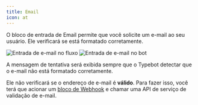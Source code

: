 ```yaml
---
title: Email
icon: at
---
```


O bloco de entrada de Email permite que você solicite um e-mail ao seu usuário. Ele verificará se está formatado corretamente.

<Tabs>
  <Tab title="Fluxo">
    <Frame>
      <img
        src="/images/blocks/inputs/email-flow.png"
        alt="Entrada de e-mail no fluxo"
        className="rounded-lg"
      />
    </Frame>
  </Tab>
  <Tab title="Bot">
    <Frame>
      <img
        src="/images/blocks/inputs/email-bot.png"
        alt="Entrada de e-mail no bot"
        className="rounded-lg"
      />
    </Frame>
  </Tab>
</Tabs>

A mensagem de tentativa será exibida sempre que o Typebot detectar que o e-mail não está formatado corretamente.

Ele não verificará se o endereço de e-mail é **válido**. Para fazer isso, você terá que acionar um [bloco de Webhook](/editor/blocks/integrations/webhook) e chamar uma API de serviço de validação de e-mail.
